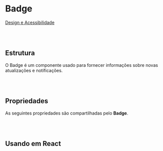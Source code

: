 
# Badge

[Design e Acessibilidade](https://www.figma.com/design/2bBnJVKkG09JPWCFBIcD1y/%5BDS%5D-Components?m=auto&node-id=9564-165403&t=TyXNmrAZbhl7DmWw-1)

<br></br>
## Estrutura

O Badge é um componente usado para fornecer informações sobre novas atualizações e notificações.

<Canvas of={BadgeStories.Properties} />

<Meta isTemplate />

<br></br>
## Propriedades

As seguintes propriedades são compartilhadas pelo **Badge**.

<Controls />

<br></br>
## Usando em React

<Source of={BadgeStories.FrameworkReact} />
